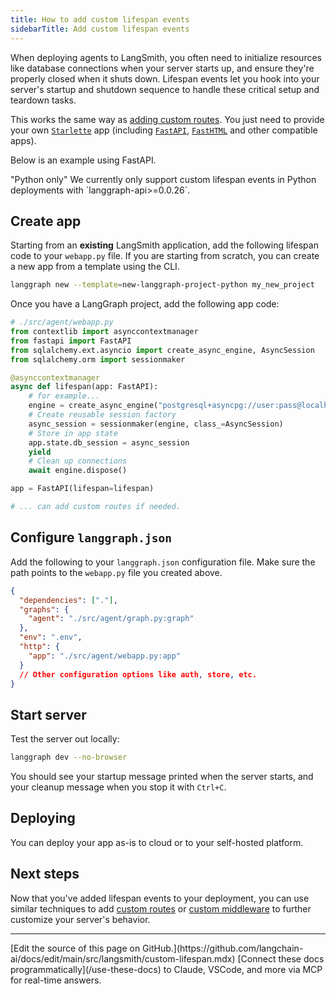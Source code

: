 ```yaml
---
title: How to add custom lifespan events
sidebarTitle: Add custom lifespan events
---
```

When deploying agents to LangSmith, you often need to initialize resources like database connections when your server starts up, and ensure they're properly closed when it shuts down. Lifespan events let you hook into your server's startup and shutdown sequence to handle these critical setup and teardown tasks.

This works the same way as [adding custom routes](/langsmith/custom-routes). You just need to provide your own [`Starlette`](https://www.starlette.io/applications/) app (including [`FastAPI`](https://fastapi.tiangolo.com/), [`FastHTML`](https://fastht.ml/) and other compatible apps).

Below is an example using FastAPI.

<Note>
"Python only"
We currently only support custom lifespan events in Python deployments with `langgraph-api>=0.0.26`.
</Note>

## Create app

Starting from an **existing** LangSmith application, add the following lifespan code to your `webapp.py` file. If you are starting from scratch, you can create a new app from a template using the CLI.

```bash
langgraph new --template=new-langgraph-project-python my_new_project
```

Once you have a LangGraph project, add the following app code:

```python {highlight={19}}
# ./src/agent/webapp.py
from contextlib import asynccontextmanager
from fastapi import FastAPI
from sqlalchemy.ext.asyncio import create_async_engine, AsyncSession
from sqlalchemy.orm import sessionmaker

@asynccontextmanager
async def lifespan(app: FastAPI):
    # for example...
    engine = create_async_engine("postgresql+asyncpg://user:pass@localhost/db")
    # Create reusable session factory
    async_session = sessionmaker(engine, class_=AsyncSession)
    # Store in app state
    app.state.db_session = async_session
    yield
    # Clean up connections
    await engine.dispose()

app = FastAPI(lifespan=lifespan)

# ... can add custom routes if needed.
```

## Configure `langgraph.json`

Add the following to your `langgraph.json` configuration file. Make sure the path points to the `webapp.py` file you created above.

```json
{
  "dependencies": ["."],
  "graphs": {
    "agent": "./src/agent/graph.py:graph"
  },
  "env": ".env",
  "http": {
    "app": "./src/agent/webapp.py:app"
  }
  // Other configuration options like auth, store, etc.
}
```

## Start server

Test the server out locally:

```bash
langgraph dev --no-browser
```

You should see your startup message printed when the server starts, and your cleanup message when you stop it with `Ctrl+C`.

## Deploying

You can deploy your app as-is to cloud or to your self-hosted platform.

## Next steps

Now that you've added lifespan events to your deployment, you can use similar techniques to add [custom routes](/langsmith/custom-routes) or [custom middleware](/langsmith/custom-middleware) to further customize your server's behavior.

---

<Callout icon="pen-to-square" iconType="regular">
    [Edit the source of this page on GitHub.](https://github.com/langchain-ai/docs/edit/main/src/langsmith/custom-lifespan.mdx)
</Callout>
<Tip icon="terminal" iconType="regular">
    [Connect these docs programmatically](/use-these-docs) to Claude, VSCode, and more via MCP for    real-time answers.
</Tip>
